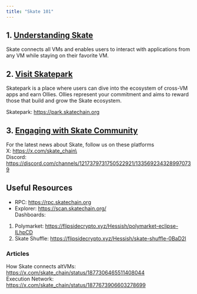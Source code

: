 ```yaml
---
title: "Skate 101"
---
```


## 1. [Understanding Skate](/main/introduction/about)
Skate connects all VMs and enables users to interact with applications from any VM while staying on their favorite VM. 

## 2. [Visit Skatepark](/main/introduction/skatepark)
Skatepark is a place where users can dive into the ecosystem of cross-VM apps and earn Ollies. Ollies represent your commitment and aims to reward those that build and grow the Skate ecosystem.

Skatepark: https://park.skatechain.org

## 3. [Engaging with Skate Community](/main/introduction/socials)

For the latest news about Skate, follow us on these platforms <br />
X: https://x.com/skate_chain\ <br />
Discord: https://discord.com/channels/1217379731750522921/1335692343289970739


## Useful Resources 
- RPC: https://rpc.skatechain.org <br />
- Explorer: https://scan.skatechain.org/ <br />
Dashboards: <br />
1. Polymarket: https://flipsidecrypto.xyz/Hessish/polymarket-eclipse-ILhpCD <br />
2. Skate Shuffle: https://flipsidecrypto.xyz/Hessish/skate-shuffle-0BaD2l <br />

### Articles 
How Skate connects altVMs: https://x.com/skate_chain/status/1877306465511408044 <br />
Execution Network: https://x.com/skate_chain/status/1877673906603278699 <br />




